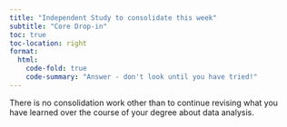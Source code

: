 ```yaml
---
title: "Independent Study to consolidate this week"
subtitle: "Core Drop-in"
toc: true
toc-location: right
format:
  html:
    code-fold: true
    code-summary: "Answer - don't look until you have tried!"
---
```


There is no consolidation work other than to continue revising what you have learned over the course of your degree about data analysis.
